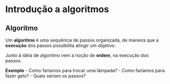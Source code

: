 
# Introdução a algoritmos

## Algoritmo
Um **algoritmo** é uma sequência de passos organizada, de maneira que a **execução** dos passos possibilita atingir um objetivo.

Junto à idéia de algoritmo vem a noção de **ordem**, na execução dos passos.

**Exemplo**
- Como faríamos para trocar uma lâmpada?
- Como faríamos para fazer gelo?
    - Quais seriam os passos?
